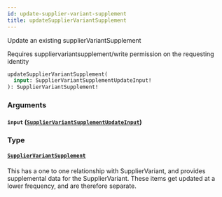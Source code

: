 ```yaml
---
id: update-supplier-variant-supplement
title: updateSupplierVariantSupplement
---
```



Update an existing supplierVariantSupplement

Requires suppliervariantsupplement/write permission on the requesting identity


```graphql
updateSupplierVariantSupplement(
  input: SupplierVariantSupplementUpdateInput!
): SupplierVariantSupplement!

```


### Arguments

#### `input` ([`SupplierVariantSupplementUpdateInput`](/developers/supplier-apis/supply-api/graphql/reference/inputs/supplier-variant-supplement-update-input))




### Type

#### [`SupplierVariantSupplement`](/developers/supplier-apis/supply-api/graphql/reference/objects/supplier-variant-supplement) 

This has a one to one relationship with SupplierVariant, and provides supplemental data for the SupplierVariant.
These items get updated at a lower frequency, and are therefore separate.




